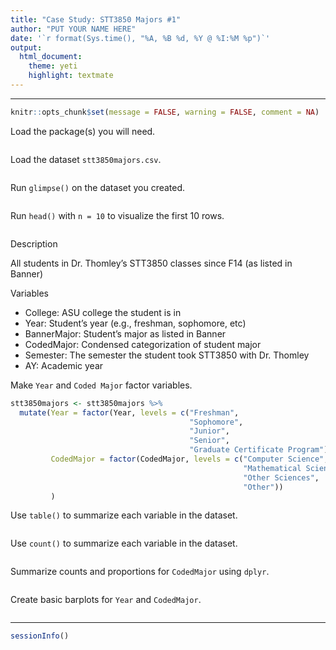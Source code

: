 ```yaml
---
title: "Case Study: STT3850 Majors #1"
author: "PUT YOUR NAME HERE"
date: '`r format(Sys.time(), "%A, %B %d, %Y @ %I:%M %p")`'
output: 
  html_document: 
    theme: yeti
    highlight: textmate
---
```


<hr>

```r
knitr::opts_chunk$set(message = FALSE, warning = FALSE, comment = NA)
```

Load the package(s) you will need.

```r

```

Load the dataset `stt3850majors.csv`.

```r

```

Run `glimpse()` on the dataset you created.

```r

```

Run `head()` with `n = 10` to visualize the first 10 rows.

```r

```

Description

All students in Dr. Thomley's STT3850 classes since F14 (as listed in Banner)

Variables

* College: ASU college the student is in
* Year: Student's year  (e.g., freshman, sophomore, etc)
* BannerMajor: Student's major as listed in Banner
* CodedMajor: Condensed categorization of student major
* Semester: The semester the student took STT3850 with Dr. Thomley
* AY: Academic year

Make `Year` and `Coded Major` factor variables. 

```r
stt3850majors <- stt3850majors %>% 
  mutate(Year = factor(Year, levels = c("Freshman", 
                                        "Sophomore", 
                                        "Junior", 
                                        "Senior", 
                                        "Graduate Certificate Program")),
         CodedMajor = factor(CodedMajor, levels = c("Computer Science", 
                                                    "Mathematical Sciences", 
                                                    "Other Sciences", 
                                                    "Other"))
         )
```

Use `table()` to summarize each variable in the dataset.

```r

```

Use `count()` to summarize each variable in the dataset.

```r

```

Summarize counts and proportions for `CodedMajor` using `dplyr`.

```r

```

Create basic barplots for `Year` and `CodedMajor`.

```r

```


***
```r
sessionInfo()
```